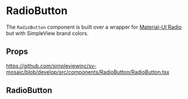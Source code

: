 
<Meta title='Components/RadioButton/Readme' />

# RadioButton

The `RadioButton` component is built over a wrapper for [Material-UI Radio](https://material-ui.com/components/radio-buttons/) but with SimpleView brand colors.

## Props

https://github.com/simpleviewinc/sv-mosaic/blob/develop/src/components/RadioButton/RadioButton.tsx

## RadioButton

<Preview withSource='none'>
  <stories.Example />
</Preview>
